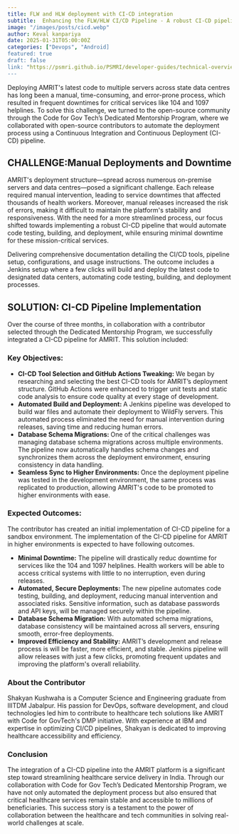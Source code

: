 ```yaml
---
title: FLW and HLW deployment with CI-CD integration
subtitle:  Enhancing the FLW/HLW CI/CD Pipeline - A robust CI-CD pipeline to improve development efficiency and reduce deployment risks.
image: "/images/posts/cicd.webp"
author: Keval kanpariya
date: 2025-01-31T05:00:00Z
categories: ["Devops", "Android]
featured: true
draft: false
link: "https://psmri.github.io/PSMRI/developer-guides/technical-overview/"
---
```

Deploying AMRIT's latest code to multiple servers across state data centres has long been a manual, time-consuming, and error-prone process, which resulted in frequent downtimes for critical services like 104 and 1097 helplines.
To solve this challenge, we turned to the open-source community through the Code for Gov Tech’s Dedicated Mentorship Program, where we collaborated with open-source contributors to automate the deployment process using a Continuous Integration and Continuous Deployment (CI-CD) pipeline.


<strong>
<h2>CHALLENGE:Manual Deployments and Downtime</h2>
</strong>
AMRIT's deployment structure—spread across numerous on-premise servers and data centres—posed a significant challenge. Each release required manual intervention, leading to service downtimes that affected thousands of health workers. Moreover, manual releases increased the risk of errors, making it difficult to maintain the platform's stability and responsiveness.
With the need for a more streamlined process, our focus shifted towards implementing a robust CI-CD pipeline that would automate code testing, building, and deployment, while ensuring minimal downtime for these mission-critical services.


Delivering comprehensive documentation detailing the CI/CD tools, pipeline setup, configurations, and usage instructions. The outcome includes a Jenkins setup where a few clicks will build and deploy the latest code to designated data centers, automating code testing, building, and deployment processes.


<strong><h2>SOLUTION:  CI-CD Pipeline Implementation</h2></strong>

Over the course of three months, in collaboration with a contributor selected through the Dedicated Mentorship Program, we successfully integrated a CI-CD pipeline for AMRIT. This solution included:

<h3>Key Objectives:</h3>
<ul>
<li>
<strong>CI-CD Tool Selection and GitHub Actions Tweaking:</strong>
 We began by researching and selecting the best CI-CD tools for AMRIT’s deployment structure. GitHub Actions were enhanced to trigger unit tests and static code analysis to ensure code quality at every stage of development.
 </li>

<li>
<strong>Automated Build and Deployment: </strong>
 A Jenkins pipeline was developed to build war files and automate their deployment to WildFly servers. This automated process eliminated the need for manual intervention during releases, saving time and reducing human errors.
 </li>

<li>
<strong>Database Schema Migrations: </strong>
 One of the critical challenges was managing database schema migrations across multiple environments. The pipeline now automatically handles schema changes and synchronizes them across the deployment environment, ensuring consistency in data handling.
 </li>

<li>
<strong>Seamless Sync to Higher Environments: </strong>
 Once the deployment pipeline was tested in the development environment, the same process was replicated to production, allowing AMRIT's code to be promoted to higher environments with ease.
 </li>

</ul>

<h3>Expected Outcomes:</h3>

The contributor has created an initial implementation of CI-CD pipeline for a sandbox environment.  The implementation of the CI-CD pipeline for AMRIT in higher environments is expected to have following outcomes.
<ul>
<li>
<strong>Minimal Downtime:</strong> The pipeline  will drastically reduc downtime for services like the 104 and 1097 helplines. Health workers will be able to access critical systems with little to no interruption, even during releases.
</li>
<li>
<strong>Automated, Secure Deployments:</strong> The new pipeline automates code testing, building, and deployment, reducing manual intervention and associated risks. Sensitive information, such as database passwords and API keys, will be managed securely within the pipeline.
</li>
<li>
<strong>Database Schema Migration:</strong> With automated schema migrations, database consistency will be maintained across all servers, ensuring smooth, error-free deployments.
</li>
<li>
<strong>Improved Efficiency and Stability:</strong> AMRIT’s development and release process is will be faster, more efficient, and stable. Jenkins pipeline will allow releases with just a few clicks, promoting frequent updates and improving the platform's overall reliability.
</li>
</ul>

<h3>About the Contributor</h3>

Shakyan Kushwaha is a Computer Science and Engineering graduate from IIITDM Jabalpur. His passion for DevOps, software development, and cloud technologies led him to contribute to healthcare tech solutions like AMRIT with Code for GovTech's DMP initiative. With experience at IBM and expertise in optimizing CI/CD pipelines, Shakyan is dedicated to improving healthcare accessibility and efficiency.

<h3>Conclusion</h3>

The integration of a CI-CD pipeline into the AMRIT platform is a significant step toward streamlining healthcare service delivery in India. Through our collaboration with Code for Gov Tech’s Dedicated Mentorship Program, we have not only automated the deployment process but also ensured that critical healthcare services remain stable and accessible to millions of beneficiaries. This success story is a testament to the power of collaboration between the healthcare and tech communities in solving real-world challenges at scale.
